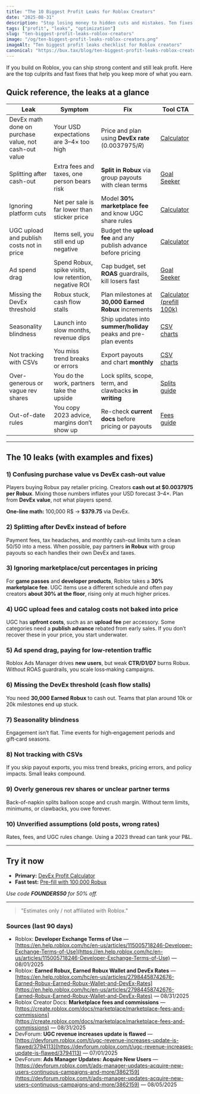 ```yaml
---
title: "The 10 Biggest Profit Leaks for Roblox Creators"
date: "2025-08-31"
description: "Stop losing money to hidden cuts and mistakes. Ten fixes with quick math, checklists, and a free calculator."
tags: ["profit", "leaks", "optimization"]
slug: "ten-biggest-profit-leaks-roblox-creators"
image: "/og/ten-biggest-profit-leaks-roblox-creators.png"
imageAlt: "Ten biggest profit leaks checklist for Roblox creators"
canonical: "https://bux.tax/blog/ten-biggest-profit-leaks-roblox-creators"
---
```


If you build on Roblox, you can ship strong content and still leak profit. Here are the top culprits and fast fixes that help you keep more of what you earn.

## Quick reference, the leaks at a glance

| Leak                                                  | Symptom                                                | Fix                                                              | Tool CTA                                                                                              |
| ----------------------------------------------------- | ------------------------------------------------------ | ---------------------------------------------------------------- | ----------------------------------------------------------------------------------------------------- |
| DevEx math done on purchase value, not cash-out value | Your USD expectations are 3–4× too high                | Price and plan using **DevEx rate** ($0.0037975/R$)              | [Calculator](/calculator?utm_source=blog&utm_medium=article&utm_campaign=cta)                         |
| Splitting after cash-out                              | Extra fees and taxes, one person bears risk            | **Split in Robux** via group payouts with clean terms            | [Goal Seeker](/calculator?utm_source=blog&utm_medium=article&utm_campaign=cta)                        |
| Ignoring platform cuts                                | Net per sale is far lower than sticker price           | Model **30% marketplace fee** and know UGC share rules           | [Calculator](/calculator?utm_source=blog&utm_medium=article&utm_campaign=cta)                         |
| UGC upload and publish costs not in price             | Items sell, you still end up negative                  | Budget the **upload fee** and any publish advance before pricing | [Calculator](/calculator?utm_source=blog&utm_medium=article&utm_campaign=cta)                         |
| Ad spend drag                                         | Spend Robux, spike visits, low retention, negative ROI | Cap budget, set **ROAS** guardrails, kill losers fast            | [Goal Seeker](/calculator?utm_source=blog&utm_medium=article&utm_campaign=cta)                        |
| Missing the DevEx threshold                           | Robux stuck, cash flow stalls                          | Plan milestones at **30,000 Earned Robux** increments            | [Calculator (prefill 100k)](/calculator?r=100000&utm_source=blog&utm_medium=article&utm_campaign=cta) |
| Seasonality blindness                                 | Launch into slow months, revenue dips                  | Ship updates into **summer/holiday** peaks and pre-plan events   | [CSV charts](/blog/roblox-payout-calculator-csv)                                                      |
| Not tracking with CSVs                                | You miss trend breaks or errors                        | Export payouts and chart **monthly**                             | [CSV charts](/blog/roblox-payout-calculator-csv)                                                      |
| Over-generous or vague rev shares                     | You do the work, partners take the upside              | Lock splits, scope, term, and clawbacks **in writing**           | [Splits guide](/blog/revenue-splits-change-your-net)                                                  |
| Out-of-date rules                                     | You copy 2023 advice, margins don’t show up            | Re-check **current docs** before pricing or payouts              | [Fees guide](/blog/devex-fees-explained-examples)                                                     |

---

## The 10 leaks (with examples and fixes)

### 1) Confusing purchase value vs DevEx cash-out value

Players buying Robux pay retailer pricing. Creators **cash out at $0.0037975 per Robux**. Mixing those numbers inflates your USD forecast 3–4×. Plan from **DevEx value**, not what players spend.

**One-line math:** 100,000 R$ → **$379.75** via DevEx.

### 2) Splitting after DevEx instead of before

Payment fees, tax headaches, and monthly cash-out limits turn a clean 50/50 into a mess. When possible, pay partners **in Robux** with group payouts so each handles their own DevEx and taxes.

### 3) Ignoring marketplace/cut percentages in pricing

For **game passes** and **developer products**, Roblox takes a **30% marketplace fee**. UGC items use a different schedule and often pay creators **about 30% at the floor**, rising only at much higher prices.

### 4) UGC upload fees and catalog costs not baked into price

UGC has **upfront costs**, such as an **upload fee** per accessory. Some categories need a **publish advance** rebated from early sales. If you don’t recover these in your price, you start underwater.

### 5) Ad spend drag, paying for low‑retention traffic

Roblox Ads Manager drives **new users**, but weak **CTR/D1/D7** burns Robux. Without ROAS guardrails, you scale loss‑making campaigns.

### 6) Missing the DevEx threshold (cash flow stalls)

You need **30,000 Earned Robux** to cash out. Teams that plan around 10k or 20k milestones end up stuck.

### 7) Seasonality blindness

Engagement isn’t flat. Time events for high‑engagement periods and gift‑card seasons.

### 8) Not tracking with CSVs

If you skip payout exports, you miss trend breaks, pricing errors, and policy impacts. Small leaks compound.

### 9) Overly generous rev shares or unclear partner terms

Back-of-napkin splits balloon scope and crush margin. Without term limits, minimums, or clawbacks, you owe forever.

### 10) Unverified assumptions (old posts, wrong rates)

Rates, fees, and UGC rules change. Using a 2023 thread can tank your P&L.

---

## Try it now

- **Primary:** [DevEx Profit Calculator](/calculator?utm_source=blog&utm_medium=article&utm_campaign=cta)
- **Fast test:** [Pre-fill with 100,000 Robux](/calculator?r=100000&utm_source=blog&utm_medium=article&utm_campaign=cta)

_Use code **FOUNDERS50** for 50% off._

---

> "Estimates only / not affiliated with Roblox."

### Sources (last 90 days)

- Roblox: **Developer Exchange Terms of Use** — [https://en.help.roblox.com/hc/en-us/articles/115005718246-Developer-Exchange-Terms-of-Use](https://en.help.roblox.com/hc/en-us/articles/115005718246-Developer-Exchange-Terms-of-Use) — 08/01/2025
- Roblox: **Earned Robux, Earned Robux Wallet and DevEx Rates** — [https://en.help.roblox.com/hc/en-us/articles/27984458742676-Earned-Robux-Earned-Robux-Wallet-and-DevEx-Rates](https://en.help.roblox.com/hc/en-us/articles/27984458742676-Earned-Robux-Earned-Robux-Wallet-and-DevEx-Rates) — 08/31/2025
- Roblox Creator Docs: **Marketplace fees and commissions** — [https://create.roblox.com/docs/marketplace/marketplace-fees-and-commissions](https://create.roblox.com/docs/marketplace/marketplace-fees-and-commissions) — 08/31/2025
- DevForum: **UGC revenue increases update is flawed** — [https://devforum.roblox.com/t/ugc-revenue-increases-update-is-flawed/3794113](https://devforum.roblox.com/t/ugc-revenue-increases-update-is-flawed/3794113) — 07/01/2025
- DevForum: **Ads Manager Updates: Acquire New Users** — [https://devforum.roblox.com/t/ads-manager-updates-acquire-new-users-continuous-campaigns-and-more/3862159](https://devforum.roblox.com/t/ads-manager-updates-acquire-new-users-continuous-campaigns-and-more/3862159) — 08/05/2025
